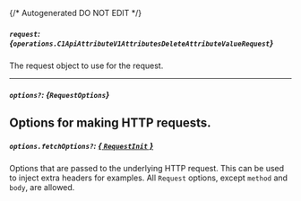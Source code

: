 {/* Autogenerated DO NOT EDIT  */}

##### `request`: *{`operations.C1ApiAttributeV1AttributesDeleteAttributeValueRequest`}*
The request object to use for the request.

<Collapsible openLabel={Labels.showProperties} closeLabel={Labels.hideProperties}>
  <C1ApiAttributeV1AttributesDeleteAttributeValueRequest />
</Collapsible>

---
##### `options?`: *{`RequestOptions`}*
Options for making HTTP requests.
---
##### `options.fetchOptions?`: [*{ `RequestInit` }*](https://developer.mozilla.org/en-US/docs/Web/API/Request/Request#options)
Options that are passed to the underlying HTTP request. This can be used to inject extra headers for examples. All `Request` options, except `method` and `body`, are allowed.

